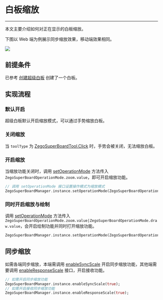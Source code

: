 # 白板缩放


- - -

本文主要介绍如何对正在显示的白板缩放。

下图以 Web 端为例展示同步缩放效果，移动端效果相同。

<Frame width="512" height="auto" caption=""><img src="https://storage.zego.im/sdk-doc/Pics/WhiteboardView/zoom.gif" /></Frame>

## 前提条件

已参考 [创建超级白板](../quick-start/create-white-board.mdx) 创建了一个白板。

## 实现流程

### 默认开启

超级白板默认开启缩放模式，可以通过手势缩放白板。

### 关闭缩放

当 `toolType` 为 [ZegoSuperBoardTool.Click](https://pub.dev/documentation/zego_superboard/latest/zego_superboard_defines/ZegoSuperBoardTool.html#click) 时，手势会被关闭，无法缩放白板。

### 开启缩放

当缩放功能关闭时，调用 [setOperationMode](https://pub.dev/documentation/zego_superboard/latest/zego_superboard/ZegoSuperBoardManager/setOperationMode.html) 方法传入 `ZegoSuperBoardOperationMode.zoom.value`，即可开启缩放功能。

```dart
// 调用 setOperationMode 接口设置操作模式为缩放模式
ZegoSuperBoardManager.instance.setOperationMode(ZegoSuperBoardOperationMode.zoom.value);
```

### 同时开启缩放与绘制

调用 [setOperationMode](https://pub.dev/documentation/zego_superboard/latest/zego_superboard/ZegoSuperBoardManager/setOperationMode.html) 方法传入 `ZegoSuperBoardOperationMode.zoom.value|ZegoSuperBoardOperationMode.draw.value`，会开启绘制功能并同时打开缩放功能。

```dart
ZegoSuperBoardManager.instance.setOperationMode(ZegoSuperBoardOperationMode.zoom.value|ZegoSuperBoardOperationMode.draw.value);
```

## 同步缩放

如需各端同步缩放，本端需调用 [enableSyncScale](https://pub.dev/documentation/zego_superboard/latest/zego_superboard/ZegoSuperBoardManager/enableSyncScale.html) 开启同步缩放功能，其他端需要调用 [enableResponseScale](https://pub.dev/documentation/zego_superboard/latest/zego_superboard/ZegoSuperBoardManager/enableResponseScale.html) 接口，开启接收功能。

```dart
// 如需开启同步缩放功能
ZegoSuperBoardManager.instance.enableSyncScale(true);
// 如需开启接收同步缩放功能
ZegoSuperBoardManager.instance.enableResponseScale(true);
```
